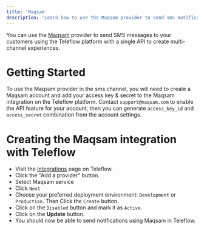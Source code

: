 ```yaml
---
title: 'Maqsam'
description: 'Learn how to use the Maqsam provider to send sms notifications using Teleflow'
---
```


You can use the [Maqsam](https://maqsam.com/) provider to send SMS messages to your customers using the Teleflow platform with a single API to create multi-channel experiences.


# Getting Started

To use the Maqsam provider in the sms channel, you will need to create a Maqsam account and add your access key & secret to the Maqsam integration on the Teleflow platform.
Contact `support@maqsam.com` to enable the API feature for your account, then you can generate `access_key_id` and `access_secret` combination from the account settings.

# Creating the Maqsam integration with Teleflow

- Visit the [Integrations](https://web.teleflow.khulnasoft.com/integrations?utm_campaign=docs-maqsam) page on Teleflow.
- Click the "Add a provider" button.
- Select Maqsam service
- Click `Next`
- Choose your preferred deployment environment: `Development` or `Production`. Then Click the `Create` button.
- Click on the `Disabled` button and mark it as `Active`.
- Click on the **Update** button.
- You should now be able to send notifications using Maqsam in Teleflow.